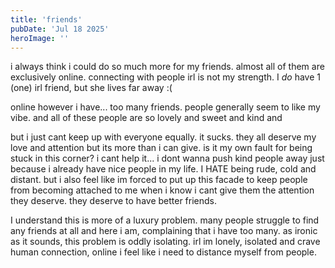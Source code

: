 ```yaml
---
title: 'friends'
pubDate: 'Jul 18 2025'
heroImage: ''
---
```

i always think i could do so much more for my friends. almost all of them are exclusively online. connecting with people irl is not my strength. I *do* have 1 (one) irl friend, but she lives far away :(

online however i have... too many friends. people generally seem to like my vibe. and all of these people are so lovely and sweet and kind and

but i just cant keep up with everyone equally. it sucks. they all deserve my love and attention but its more than i can give. is it my own fault for being stuck in this corner? i cant help it... i dont wanna push kind people away just because i already have nice people in my life. I HATE being rude, cold and distant. but i also feel like im forced to put up this facade to keep people from becoming attached to me when i know i cant give them the attention they deserve. they deserve to have better friends.

I understand this is more of a luxury problem. many people struggle to find any friends at all and here i am, complaining that i have too many. as ironic as it sounds, this problem is oddly isolating. irl im lonely, isolated and crave human connection, online i feel like i need to distance myself from people.